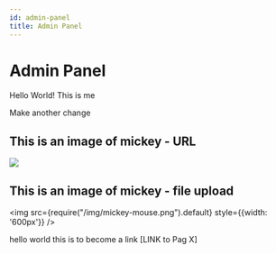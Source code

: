 ```yaml
---
id: admin-panel
title: Admin Panel
---
```




# Admin Panel

Hello World! This is me&#x20;



Make another change



## This is an image of mickey - URL

![](https://upload.wikimedia.org/wikipedia/commons/4/4f/Mickey_Mouse_%28poster_version%29.svg)



## This is an image of mickey - file upload

<img src={require("/img/mickey-mouse.png").default} style={{width: '600px'}} />



hello world this is to become a link \[LINK to Pag X]
